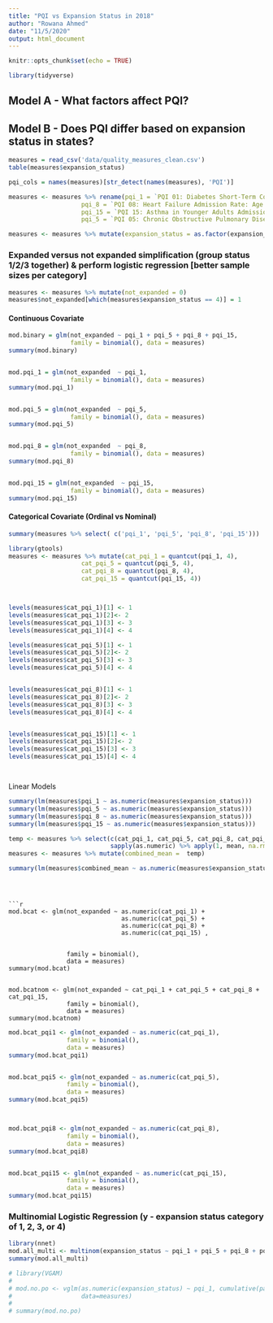 ```yaml
---
title: "PQI vs Expansion Status in 2018"
author: "Rowana Ahmed"
date: "11/5/2020"
output: html_document
---
```


```r
knitr::opts_chunk$set(echo = TRUE)
```

```r
library(tidyverse)
```


## Model A - What factors affect PQI?



## Model B - Does PQI differ based on expansion status in states?

```r

measures = read_csv('data/quality_measures_clean.csv')
table(measures$expansion_status)

pqi_cols = names(measures)[str_detect(names(measures), 'PQI')]

measures <- measures %>% rename(pqi_1 = `PQI 01: Diabetes Short-Term Complications Admission Rate: Age 18 and Older__Inpatient Hospital Admissions for Diabetes Short-Term Complications per 100,000 Beneficiary Months: Ages 18-64`,
                    pqi_8 = `PQI 08: Heart Failure Admission Rate: Age 18 and Older__Inpatient Hospital Admissions for Heart Failure per 100,000 Beneficiary Months: Ages 18-64`,
                    pqi_15 = `PQI 15: Asthma in Younger Adults Admission Rate: Ages 18-39__Inpatient Hospital Admissions for Asthma per 100,000 Beneficiary Months: Ages 18-39`,
                    pqi_5 = `PQI 05: Chronic Obstructive Pulmonary Disease (COPD) or Asthma in Older Adults Admission Rate: Age 40 and Older__Inpatient Hospital Admissions for Chronic Obstructive Pulmonary Disease (COPD) or Asthma per 100,00 Beneficiary Months: Ages 40-64`)

measures <- measures %>% mutate(expansion_status = as.factor(expansion_status))


```



### Expanded versus not expanded simplification (group status 1/2/3 together) & perform logistic regression [better sample sizes per category]

```r
measures <- measures %>% mutate(not_expanded = 0)
measures$not_expanded[which(measures$expansion_status == 4)] = 1
```


#### Continuous Covariate
```r
mod.binary = glm(not_expanded ~ pqi_1 + pqi_5 + pqi_8 + pqi_15, 
                 family = binomial(), data = measures)
summary(mod.binary)


mod.pqi_1 = glm(not_expanded  ~ pqi_1, 
                 family = binomial(), data = measures)
summary(mod.pqi_1)


mod.pqi_5 = glm(not_expanded  ~ pqi_5, 
                 family = binomial(), data = measures)
summary(mod.pqi_5)


mod.pqi_8 = glm(not_expanded  ~ pqi_8, 
                 family = binomial(), data = measures)
summary(mod.pqi_8)


mod.pqi_15 = glm(not_expanded  ~ pqi_15, 
                 family = binomial(), data = measures)
summary(mod.pqi_15)


```

#### Categorical Covariate (Ordinal vs Nominal)

```r
summary(measures %>% select( c('pqi_1', 'pqi_5', 'pqi_8', 'pqi_15')))
```


```r
library(gtools)
measures <- measures %>% mutate(cat_pqi_1 = quantcut(pqi_1, 4), 
                    cat_pqi_5 = quantcut(pqi_5, 4),
                    cat_pqi_8 = quantcut(pqi_8, 4),
                    cat_pqi_15 = quantcut(pqi_15, 4))



levels(measures$cat_pqi_1)[1] <- 1
levels(measures$cat_pqi_1)[2]<- 2
levels(measures$cat_pqi_1)[3] <- 3
levels(measures$cat_pqi_1)[4] <- 4

levels(measures$cat_pqi_5)[1] <- 1
levels(measures$cat_pqi_5)[2]<- 2
levels(measures$cat_pqi_5)[3] <- 3
levels(measures$cat_pqi_5)[4] <- 4


levels(measures$cat_pqi_8)[1] <- 1
levels(measures$cat_pqi_8)[2]<- 2
levels(measures$cat_pqi_8)[3] <- 3
levels(measures$cat_pqi_8)[4] <- 4


levels(measures$cat_pqi_15)[1] <- 1
levels(measures$cat_pqi_15)[2]<- 2
levels(measures$cat_pqi_15)[3] <- 3
levels(measures$cat_pqi_15)[4] <- 4




```

Linear Models
```r

summary(lm(measures$pqi_1 ~ as.numeric(measures$expansion_status)))
summary(lm(measures$pqi_5 ~ as.numeric(measures$expansion_status)))
summary(lm(measures$pqi_8 ~ as.numeric(measures$expansion_status)))
summary(lm(measures$pqi_15 ~ as.numeric(measures$expansion_status)))

temp <- measures %>% select(c(cat_pqi_1, cat_pqi_5, cat_pqi_8, cat_pqi_15)) %>%   
                            sapply(as.numeric) %>% apply(1, mean, na.rm=TRUE)  
measures <- measures %>% mutate(combined_mean =  temp)                           

summary(lm(measures$combined_mean ~ as.numeric(measures$expansion_status)))
```
```



```r
mod.bcat <- glm(not_expanded ~ as.numeric(cat_pqi_1) +
                               as.numeric(cat_pqi_5) + 
                               as.numeric(cat_pqi_8) +
                               as.numeric(cat_pqi_15) , 
                
                
                family = binomial(), 
                data = measures)
summary(mod.bcat)


mod.bcatnom <- glm(not_expanded ~ cat_pqi_1 + cat_pqi_5 + cat_pqi_8 + cat_pqi_15, 
                family = binomial(), 
                data = measures)
summary(mod.bcatnom)

```
```r
mod.bcat_pqi1 <- glm(not_expanded ~ as.numeric(cat_pqi_1), 
                family = binomial(), 
                data = measures)
summary(mod.bcat_pqi1)


mod.bcat_pqi5 <- glm(not_expanded ~ as.numeric(cat_pqi_5), 
                family = binomial(), 
                data = measures)
summary(mod.bcat_pqi5)



mod.bcat_pqi8 <- glm(not_expanded ~ as.numeric(cat_pqi_8), 
                family = binomial(), 
                data = measures)
summary(mod.bcat_pqi8)


mod.bcat_pqi15 <- glm(not_expanded ~ as.numeric(cat_pqi_15), 
                family = binomial(), 
                data = measures)
summary(mod.bcat_pqi15)


```



### Multinomial Logistic Regression (y - expansion status category of 1, 2, 3, or 4)
```r


library(nnet)
mod.all_multi <- multinom(expansion_status ~ pqi_1 + pqi_5 + pqi_8 + pqi_15, data = measures)
summary(mod.all_multi)


```

```r
# library(VGAM)
# 
# mod.no.po <- vglm(as.numeric(expansion_status) ~ pqi_1, cumulative(parallel=FALSE, reverse=T), 
#                   data=measures)
# 
# summary(mod.no.po)

```


